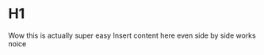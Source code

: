 # H1

<Warning>
  Wow this is actually super easy
</Warning>

<Card title="New Card" icon="bolt">
  Insert content here
</Card>

<CardGroup cols="2">
  <Card title="Card" icon="sparkles">
    even side
  </Card>

  <Card title="Card" icon="sparkles">
    by side works noice
  </Card>
</CardGroup>

<Steps>
  <Step title="Step 1">

  </Step>

  <Step title="Step 2">

  </Step>
</Steps>
